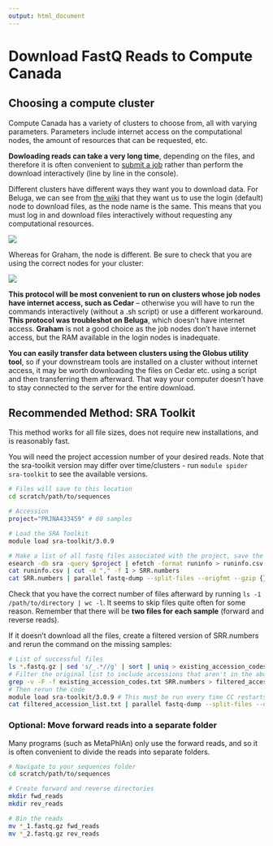 ```yaml
---
output: html_document
---
```


# Download FastQ Reads to Compute Canada

## Choosing a compute cluster

Compute Canada has a variety of clusters to choose from, all with varying
parameters. Parameters include internet access on the computational nodes, the
amount of resources that can be requested, etc.

**Dowloading reads can take a very long time**, depending on the files, and
therefore it is often convenient to [submit a
job](https://docs.alliancecan.ca/wiki/Running_jobs) rather than perform the
download interactively (line by line in the console).

Different clusters have different ways they want you to download data. For
Beluga, we can see from [the
wiki](https://docs.alliancecan.ca/wiki/B%C3%A9luga/en) that they want us to use
the login (default) node to download files, as the node name is the same. This
means that you must log in and download files interactively without requesting
any computational resources.

![](beluga_nodes.png)

Whereas for Graham, the node is different. Be sure to check that you are using
the correct nodes for your cluster:

![](graham_nodes.png)

**This protocol will be most convenient to run on clusters whose job nodes have
internet access, such as Cedar** – otherwise you will have to run the commands
interactively (without a .sh script) or use a different workaround. **This
protocol was troubleshot on Beluga**, which doesn’t have internet access.
**Graham** is not a good choice as the job nodes don’t have internet access, but
the RAM available in the login nodes is inadequate.

**You can easily transfer data between clusters using the Globus utility tool**,
so if your downstream tools are installed on a cluster without internet access,
it may be worth downloading the files on Cedar etc. using a script and then
transferring them afterward. That way your computer doesn’t have to stay
connected to the server for the entire download.

## Recommended Method: SRA Toolkit

This method works for all file sizes, does not require new installations, and is
reasonably fast.

You will need the project accession number of your desired reads. Note that the
sra-toolkit version may differ over time/clusters - run
`module spider sra-toolkit` to see the available versions.

```bash
# Files will save to this location
cd scratch/path/to/sequences

# Accession
project="PRJNA433459" # 80 samples

# Load the SRA Toolkit
module load sra-toolkit/3.0.9

# Make a list of all fastq files associated with the project, save the file accessions to a list (SRR.numbers), and download them.
esearch -db sra -query $project | efetch -format runinfo > runinfo.csv
cat runinfo.csv | cut -d "," -f 1 > SRR.numbers
cat SRR.numbers | parallel fastq-dump --split-files --origfmt --gzip {}
```

Check that you have the correct number of files afterward by running
`ls -1 /path/to/directory | wc -l`. It seems to skip files quite often for some
reason. Remember that there will be **two files for each sample** (forward and
reverse reads).

If it doesn’t download all the files, create a filtered version of SRR.numbers
and rerun the command on the missing samples:

```bash
# List of successful files
ls *.fastq.gz | sed 's/_.*//g' | sort | uniq > existing_accession_codes.txt
# Filter the original list to include accessions that aren't in the above list
grep -v -F -f existing_accession_codes.txt SRR.numbers > filtered_accession_list.txt
# Then rerun the code
module load sra-toolkit/3.0.9 # This must be run every time CC restarts
cat filtered_accession_list.txt | parallel fastq-dump --split-files --origfmt --gzip {}
```

### **Optional: Move forward reads into a separate folder**

Many programs (such as MetaPhlAn) only use the forward reads, and so it is often
convenient to divide the reads into separate folders.

```bash
# Navigate to your sequences folder
cd scratch/path/to/sequences

# Create forward and reverse directories
mkdir fwd_reads
mkdir rev_reads

# Bin the reads
mv *_1.fastq.gz fwd_reads
mv *_2.fastq.gz rev_reads
```
